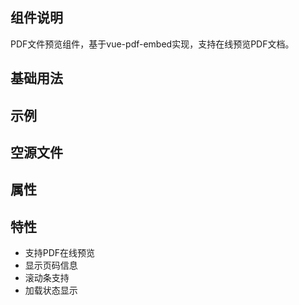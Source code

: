 
<Meta of={EPdfFileStories} />

<Title>EPdfFile PDF预览</Title>

## 组件说明
PDF文件预览组件，基于vue-pdf-embed实现，支持在线预览PDF文档。

## 基础用法
<Canvas />

## 示例
<Story of={EPdfFileStories.Primary} />

## 空源文件
<Story of={EPdfFileStories.EmptySource} />

## 属性
<Controls of={EPdfFileStories.Primary} />

## 特性
- 支持PDF在线预览
- 显示页码信息
- 滚动条支持
- 加载状态显示